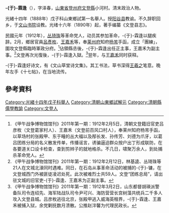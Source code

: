 {{noteTA
|reason=5
|T=zh:于霖逢;zh-hans:于霖逢;zh-hant:于霖逢;zh-tw:于霖逢;zh-hk:于霖逢;zh-mo:于霖逢;
|1=zh:于霖逢;zh-hans:于霖逢;zh-hant:于霖逢;zh-tw:于霖逢;zh-hk:于霖逢;zh-mo:于霖逢;
|2=zh:于姓;zh-hans:于姓;zh-hant:于姓;zh-tw:于姓;zh-hk:于姓;zh-mo:于姓;
|G1=姓氏
}}

'''-{于}-霖逢'''（{{bd|1837年||1918年||Yu于}}），字泽春，[[山東省|山東省]][[登州府|登州府]][[文登縣|文登縣]]小河村。清末政治人物。

光緒十四年（1888年）戊子科山東鄉試第一名舉人。授[[阳谷县|阳谷县]]教谕。不久辞职回乡，于[[文山书院|文山书院]]设教。光绪十六年（1890年）起，著手编纂《文登县志》。

民國元年（1912年），[[丛琦珠|丛琦珠]]等革命党人，动员其参加革命，-{于}-霖逢以腿疾辞。2月，鄉居官員[[呂彥枚|呂彥枚]]、[[王嘉禾|王嘉禾]]等，奉[[莱州府|莱州府]]知府[[杨芾|杨芾]]手函，成立「團練」，圍攻文登縣臨時軍政分府。<ref>《甲午战争博物馆馆刊》2011年第一期：1912年2月5日，清朝文登籍旧官吏吕彦枚（文登葛家村人）、王嘉禾（文登前百风口村人），奉莱州知府杨芾手函，以草场村的张殿甲、东于疃的丛大福以及邴长发、孙传芳、刘德为爪牙，以葛吕团练分局的名义散发传单，传播谣言，诱骗逼迫群众按户出丁形成联防，在各要道关口设卡检查，查到剪辫子的就地格杀。不几日，啸聚万余人，到处捕杀革命党人。</ref>佔領縣丞後，-{于}-霖逢出任正主事，王嘉禾为副主事。<ref>《甲午战争博物馆馆刊》2011年第一期：1912年2月12日，林基逵、丛琦珠等21人在文城北濠同时遇难。同日，在石岛从事革命活动的被捕的-{于}-镛，在文登城西门外被匪徒凌迟处死。此次被难烈士共59人。文登“团练总局”，请出驻文城的旧官吏-{于}-霖逢、王嘉禾为正副主事。</ref>文登再次光復後，-{于}-霖逢入獄。<ref>《甲午战争博物馆馆刊》2011年第一期：1912年3月2日，山东都督胡瑛派警备队司令连绍先、海军陆战队司令尹可兴、海防营营长宫树藻共统兵二千多人攻入文登县城。吕彦枚逃往北京，张殿甲逃入威海英租界，-{于}-霖逢、王嘉禾被捕入狱，余党剿抚数月溃散。公推赵泮馨为代理民政长。</ref>翌年，与[[王嘉禾|王嘉禾]]同时获释。

-{于}-霖逢好诗文，有《文山草堂诗文集》。其工书法，草书深得[[王羲之|王羲之]]笔意。晚年左手《十七帖》，在当地流传。

==參考資料==
{{reflist}}

{{DEFAULTSORT:Yu于}}
[[Category:光緒十四年戊子科舉人|Category:光緒十四年戊子科舉人]]
[[Category:清朝山東鄉試解元|Category:清朝山東鄉試解元]]
[[Category:清朝縣儒學教諭|Category:清朝縣儒學教諭]]
[[Category:文登人|Category:文登人]]